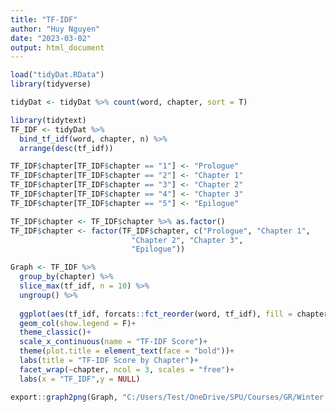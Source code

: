 ```yaml
---
title: "TF-IDF"
author: "Huy Nguyen"
date: "2023-03-02"
output: html_document
---
```


```r
load("tidyDat.RData")
library(tidyverse)
```

```r
tidyDat <- tidyDat %>% count(word, chapter, sort = T)
```

```r
library(tidytext)
TF_IDF <- tidyDat %>% 
  bind_tf_idf(word, chapter, n) %>%
  arrange(desc(tf_idf))
```

```r
TF_IDF$chapter[TF_IDF$chapter == "1"] <- "Prologue"
TF_IDF$chapter[TF_IDF$chapter == "2"] <- "Chapter 1"
TF_IDF$chapter[TF_IDF$chapter == "3"] <- "Chapter 2"
TF_IDF$chapter[TF_IDF$chapter == "4"] <- "Chapter 3"
TF_IDF$chapter[TF_IDF$chapter == "5"] <- "Epilogue"

TF_IDF$chapter <- TF_IDF$chapter %>% as.factor()
TF_IDF$chapter <- factor(TF_IDF$chapter, c("Prologue", "Chapter 1",
                           "Chapter 2", "Chapter 3",
                           "Epilogue"))
```

```r
Graph <- TF_IDF %>% 
  group_by(chapter) %>%
  slice_max(tf_idf, n = 10) %>%
  ungroup() %>%
  
  ggplot(aes(tf_idf, forcats::fct_reorder(word, tf_idf), fill = chapter))+
  geom_col(show.legend = F)+
  theme_classic()+
  scale_x_continuous(name = "TF-IDF Score")+
  theme(plot.title = element_text(face = "bold"))+
  labs(title = "TF-IDF Score by Chapter")+
  facet_wrap(~chapter, ncol = 3, scales = "free")+
  labs(x = "TF_IDF",y = NULL)

export::graph2png(Graph, "C:/Users/Test/OneDrive/SPU/Courses/GR/Winter 2023/ISM 6359/Text Mining/Graphs/TF-IDF/TF_IDF")
```
